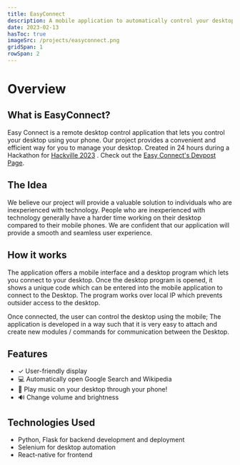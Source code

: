 ```yaml
---
title: EasyConnect
description: A mobile application to automatically control your desktop through your phone.
date: 2023-02-13
hasToc: true
imageSrc: /projects/easyconnect.png
gridSpan: 1
rowSpan: 2
---
```


# Overview

## What is EasyConnect?

Easy Connect is a remote desktop control application that lets you control your desktop using your phone. Our project provides a convenient and efficient way for you to manage your desktop. Created in 24 hours during a Hackathon for [Hackville 2023](https://hackville2023.devpost.com/) . Check out the [Easy Connect's Devpost Page](https://devpost.com/software/easyconnect/).

## The Idea

We believe our project will provide a valuable solution to individuals who are inexperienced with technology. People who are inexperienced with technology generally have a harder time working on their desktop compared to their mobile phones. We are confident that our application will provide a smooth and seamless user experience.

## How it works

The application offers a mobile interface and a desktop program which lets you connect to your desktop. Once the desktop program is opened, it shows a unique code which can be entered into the mobile application to connect to the Desktop. The program works over local IP which prevents outsider access to the desktop.

Once connected, the user can control the desktop using the mobile; The application is developed in a way such that it is very easy to attach and create new modules / commands for communication between the Desktop.

## Features

- ✓ User-friendly display
- 💻 Automatically open Google Search and Wikipedia
- 🎵 Play music on your desktop through your phone!
- 🔊 Change volume and brightness

## Technologies Used

- Python, Flask for backend development and deployment
- Selenium for desktop automation
- React-native for frontend
